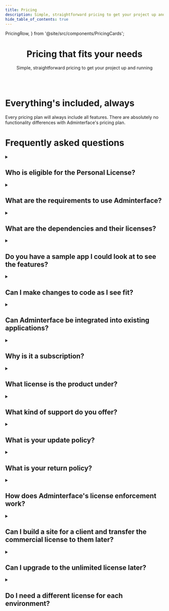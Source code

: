 ```yaml
---
title: Pricing
description: Simple, straightforward pricing to get your project up and running
hide_table_of_contents: true
---
```


  PricingRow,
} from '@site/src/components/PricingCards';

<header className={clsx('hero', styles.heroBanner)}>
  <div className="container">
    <h1 className="hero__title hero__title--lg">Pricing that fits your needs</h1>
    <p className="hero__subtitle">Simple, straightforward pricing to get your project up and running</p>
    <br/>
    <PricingRow />
  </div>
</header>

<div className={styles.section}>
  <div className="container">
    <h1 className={styles.sectionTitle}>Everything's included, always</h1>
    <p className="hero__subtitle">Every pricing plan will always include all features. There are absolutely no functionality differences with Adminterface's pricing plan.</p>
  </div>
</div>

<div className={styles.section}>
  <div className="container">
    <h1 className={styles.sectionTitle}>Frequently asked questions</h1>
    <details className="plain">
      <summary>
        <h2 className={styles.question}>Who is eligible for the Personal License?</h2>
      </summary>
      <div>
        Personal use for research, experiment, and testing for the benefit of public knowledge, personal study,
        private entertainment, hobby projects, amateur pursuits, or religious observance, without any anticipated commercial application,
        doesn't count as use for a commercial purpose and is eligible for the Personal License.
        If you're not sure, <Link to="/community/support">get in touch with us!</Link>
      </div>
    </details>
    <details className="plain">
      <summary>
        <h2 className={styles.question}>What are the requirements to use Adminterface?</h2>
      </summary>
      <div>
        We keep the gem up-to-date with ActiveAdmin. See the <Link to="/docs/start/installation#requirements">complete list of requirements</Link> for more information.
      </div>
    </details>
    <details className="plain">
      <summary>
        <h2 className={styles.question}>What are the dependencies and their licenses?</h2>
      </summary>
      <div>
        All our dependencies are open-source and commercial-friendly. See the <Link to="/docs/start/dependencies">complete list of dependencies</Link> for more information.
      </div>
    </details>
    <details className="plain">
      <summary>
        <h2 className={styles.question}>Do you have a sample app I could look at to see the features?</h2>
      </summary>
      <div>
        {/* @TODO: replace the links */}
        Check our <Link to="#">demo app</Link> to preview the features. However, we encourage you to <Link to="#">download our demo app</Link> and experience the customizability yourself.
      </div>
    </details>
    <details className="plain">
      <summary>
        <h2 className={styles.question}>Can I make changes to code as I see fit?</h2>
      </summary>
      <div>
        Yes, the source code is downloadable. You can change it or extend it to your needs. However, we encourage you to <Link to="/community/support">submit issues or feature requests</Link> if it is something you think others can benefit from as well.
      </div>
    </details>
    <details className="plain">
      <summary>
        <h2 className={styles.question}>Can Adminterface be integrated into existing applications?</h2>
      </summary>
      <div>
        Yes, you can add this gem to your existing application as long as your app meets the <Link to="/docs/start/installation#requirements">requirements</Link>.
      </div>
    </details>
    <details className="plain">
      <summary>
        <h2 className={styles.question}>Why is it a subscription?</h2>
      </summary>
      <div>
        Subscriptions allow us to continue providing updates and maintenance for new versions of our dependencies (i.e., Rails, ActiveAdmin, Bootstrap), bug fixes, new features, and enhancements.
      </div>
    </details>
    <details className="plain">
      <summary>
        <h2 className={styles.question}>What license is the product under?</h2>
      </summary>
      <div>
        Please read our <Link to="/docs/terms">Terms of Service</Link>.
      </div>
    </details>
    <details className="plain">
      <summary>
        <h2 className={styles.question}>What kind of support do you offer?</h2>
      </summary>
      <div>
        We offer support via email or our discussion forum for implementation and integration questions. See our <Link to="/community/support">support page</Link> for more information.
      </div>
    </details>
    <details className="plain">
      <summary>
        <h2 className={styles.question}>What is your update policy?</h2>
      </summary>
      <div>
        We are currently offering free updates that you can apply using git.
      </div>
    </details>
    <details className="plain">
      <summary>
        <h2 className={styles.question}>What is your return policy?</h2>
      </summary>
      <div>
        If you find Adminterface doesn’t work for you, we’ll give you a full refund within 15 days of purchase. In return, we ask that you delete all copies of Adminterface, for which you got a refund.
      </div>
    </details>
    <details className="plain">
      <summary>
        <h2 className={styles.question}>How does Adminterface's license enforcement work?</h2>
      </summary>
      <div>
        {/* @TODO: need to verify the process later */}
        When the app boots, it makes a request to our server that verifies the license.
      </div>
    </details>
    <details className="plain">
      <summary>
        <h2 className={styles.question}>Can I build a site for a client and transfer the commercial license to them later?</h2>
      </summary>
      <div>
        Absolutely! <Link to="/community/support">Reach out to us</Link>, and we will take care of it.
      </div>
    </details>
    <details className="plain">
      <summary>
        <h2 className={styles.question}>Can I upgrade to the unlimited license later?</h2>
      </summary>
      <div>
        Of course! You can purchase a single-use license now and upgrade it anytime later on. <Link to="/community/support">Reach out to us</Link>, and we will take care of it.
      </div>
    </details>
    <details className="plain">
      <summary>
        <h2 className={styles.question}>Do I need a different license for each environment?</h2>
      </summary>
      <div>
        No, one license covers all environments (i.e., development, testing, QA) for that app.
      </div>
    </details>
  </div>
</div>